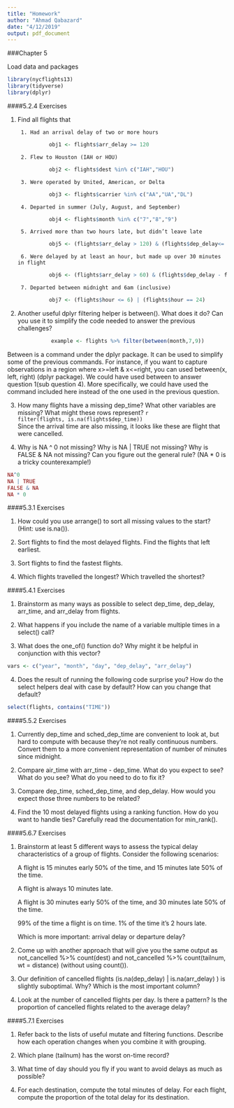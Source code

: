 ```yaml
---
title: "Homework"
author: "Ahmad Qabazard"
date: "4/12/2019"
output: pdf_document
---
```


###Chapter 5

Load data and packages
```r
library(nycflights13)
library(tidyverse)
library(dplyr)
```

####5.2.4 Exercises

1. Find all flights that

        1. Had an arrival delay of two or more hours
    ```r
              obj1 <- flights$arr_delay >= 120
    ```
        2. Flew to Houston (IAH or HOU)
    ```r
              obj2 <- flights$dest %in% c("IAH","HOU")
    ```
        3. Were operated by United, American, or Delta
    ```r
              obj3 <- flights$carrier %in% c("AA","UA","DL")
    ```
        4. Departed in summer (July, August, and September)
    ```r
              obj4 <- flights$month %in% c("7","8","9")
    ```
        5. Arrived more than two hours late, but didn’t leave late 
    ```r
              obj5 <- (flights$arr_delay > 120) & (flights$dep_delay<= 0)
    ```        
        6. Were delayed by at least an hour, but made up over 30 minutes in flight
    ```r
              obj6 <- (flights$arr_delay > 60) & (flights$dep_delay - flights$sched_arr_time > 30)
    ```                
        7. Departed between midnight and 6am (inclusive)
    ```r
              obj7 <- (flights$hour <= 6) | (flights$hour == 24)
    ```                
2. Another useful dplyr filtering helper is between(). What does it do? Can you use it to simplify the code needed to answer the previous challenges?
```r
              example <- flights %>% filter(between(month,7,9))
```         

Between is a command under the dplyr package. It can be used to simplify some of the previous commands. For instance, if you want to capture observations in a region where x>=left  & x<=right, you can used between(x, left, right) (dplyr package). We could have used between to answer question 1(sub question 4). More specifically, we could have used the command included here instead of the one used in the previous question.                   

3. How many flights have a missing dep_time? What other variables are missing? What might these rows represent?
    ```r
              filter(flights, is.na(flights$dep_time)) 
    ```       
Since the arrival time are also missing, it looks like these are flight that were cancelled. 

4. Why is NA ^ 0 not missing? Why is NA | TRUE not missing? Why is FALSE & NA not missing? Can you figure out the general rule? (NA * 0 is a tricky counterexample!)

```r
NA^0
NA | TRUE 
FALSE & NA 
NA * 0
```


####5.3.1 Exercises

1. How could you use arrange() to sort all missing values to the start? (Hint: use is.na()).

2. Sort flights to find the most delayed flights. Find the flights that left earliest.

3. Sort flights to find the fastest flights.

4. Which flights travelled the longest? Which travelled the shortest?

####5.4.1 Exercises

1. Brainstorm as many ways as possible to select dep_time, dep_delay, arr_time, and arr_delay from flights.

2. What happens if you include the name of a variable multiple times in a select() call?

3. What does the one_of() function do? Why might it be helpful in conjunction with this vector?
```r
vars <- c("year", "month", "day", "dep_delay", "arr_delay")
```
4. Does the result of running the following code surprise you? How do the select helpers deal with case by default? How can you change that default?

```r
select(flights, contains("TIME"))
````

####5.5.2 Exercises

1. Currently dep_time and sched_dep_time are convenient to look at, but hard to compute with because they’re not really continuous numbers. Convert them to a more convenient representation of number of minutes since midnight.

2. Compare air_time with arr_time - dep_time. What do you expect to see? What do you see? What do you need to do to fix it?

3. Compare dep_time, sched_dep_time, and dep_delay. How would you expect those three numbers to be related?

4. Find the 10 most delayed flights using a ranking function. How do you want to handle ties? Carefully read the documentation for min_rank().

####5.6.7 Exercises

1. Brainstorm at least 5 different ways to assess the typical delay characteristics of a group of flights. Consider the following scenarios:
    
    A flight is 15 minutes early 50% of the time, and 15 minutes late 50% of the time.
    
    A flight is always 10 minutes late.
    
    A flight is 30 minutes early 50% of the time, and 30 minutes late 50% of the time.
    
    99% of the time a flight is on time. 1% of the time it’s 2 hours late.
    
    Which is more important: arrival delay or departure delay?

2. Come up with another approach that will give you the same output as not_cancelled %>% count(dest) and not_cancelled %>% count(tailnum, wt = distance) (without using count()).

3. Our definition of cancelled flights (is.na(dep_delay) | is.na(arr_delay) ) is slightly suboptimal. Why? Which is the most important column?

4. Look at the number of cancelled flights per day. Is there a pattern? Is the proportion of cancelled flights related to the average delay?

####5.7.1 Exercises

1. Refer back to the lists of useful mutate and filtering functions. Describe how each operation changes when you combine it with grouping.

2. Which plane (tailnum) has the worst on-time record?

3. What time of day should you fly if you want to avoid delays as much as possible?

4. For each destination, compute the total minutes of delay. For each flight, compute the proportion of the total delay for its destination.
